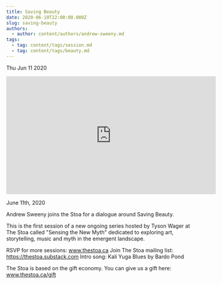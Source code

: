 ```yaml
---
title: Saving Beauty
date: 2020-06-10T22:00:00.000Z
slug: saving-beauty
authors:
  - author: content/authors/andrew-sweeny.md
tags:
  - tag: content/tags/session.md
  - tag: content/tags/beauty.md
---
```






Thu Jun 11 2020

<iframe width="560" height="315" src="https://www.youtube.com/embed/9SEQ_XOA3N4" title="Saving Beauty w/ Andrew Sweeny" frameborder="0" allow="accelerometer; autoplay; clipboard-write; encrypted-media; gyroscope; picture-in-picture" allowfullscreen ></iframe>

June 11th, 2020

Andrew Sweeny joins the Stoa for a dialogue around Saving Beauty.

This is the first session of a new ongoing series hosted by Tyson Wager at The Stoa called "Sensing the New Myth" dedicated to exploring art, storytelling, music and myth in the emergent landscape.

RSVP for more sessions: www.thestoa.ca
Join The Stoa mailing list: https://thestoa.substack.com
Intro song: Kali Yuga Blues by Bardo Pond

The Stoa is based on the gift economy. You can give us a gift here: www.thestoa.ca/gift


